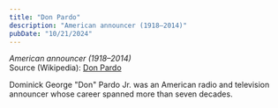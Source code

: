 ```yaml
---
title: "Don Pardo"
description: "American announcer (1918–2014)"
pubDate: "10/21/2024"
---
```


*American announcer (1918–2014)*  
Source (Wikipedia): [Don Pardo][1]

Dominick George "Don" Pardo Jr. was an American radio and television announcer whose career spanned more than seven decades.

[1]: https://en.wikipedia.org/wiki/Don_Pardo
